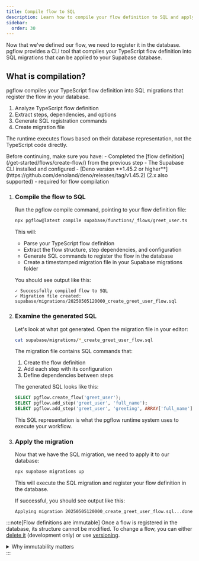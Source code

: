 ```yaml
---
title: Compile flow to SQL
description: Learn how to compile your flow definition to SQL and apply it to your database
sidebar:
  order: 30
---
```



Now that we've defined our flow, we need to register it in the database. pgflow provides a CLI tool that compiles your TypeScript flow definition into SQL migrations that can be applied to your Supabase database.

## What is compilation?

pgflow compiles your TypeScript flow definition into SQL migrations that register the flow in your database.

<Steps>

1. Analyze TypeScript flow definition
2. Extract steps, dependencies, and options
3. Generate SQL registration commands
4. Create migration file

</Steps>

The runtime executes flows based on their database representation, not the TypeScript code directly.

<Aside type="caution" title="Prerequisites">
Before continuing, make sure you have:
- Completed the [flow definition](/get-started/flows/create-flow/) from the previous step
- The Supabase CLI installed and configured
- [Deno version **1.45.2 or higher**](https://github.com/denoland/deno/releases/tag/v1.45.2) (2.x also supported) - required for flow compilation
</Aside>

<Steps>

1. ### Compile the flow to SQL

   Run the pgflow compile command, pointing to your flow definition file:

   ```bash frame="none"
   npx pgflow@latest compile supabase/functions/_flows/greet_user.ts
   ```

   This will:
   - Parse your TypeScript flow definition
   - Extract the flow structure, step dependencies, and configuration
   - Generate SQL commands to register the flow in the database
   - Create a timestamped migration file in your Supabase migrations folder

   You should see output like this:

   ```
   ✓ Successfully compiled flow to SQL
   ✓ Migration file created: supabase/migrations/20250505120000_create_greet_user_flow.sql
   ```

2. ### Examine the generated SQL

   Let's look at what got generated. Open the migration file in your editor:

   ```bash frame="none"
   cat supabase/migrations/*_create_greet_user_flow.sql
   ```

   The migration file contains SQL commands that:

   1. Create the flow definition
   2. Add each step with its configuration
   3. Define dependencies between steps

   The generated SQL looks like this:

   ```sql
   SELECT pgflow.create_flow('greet_user');
   SELECT pgflow.add_step('greet_user', 'full_name');
   SELECT pgflow.add_step('greet_user', 'greeting', ARRAY['full_name']);
   ```

   This SQL representation is what the pgflow runtime system uses to execute your workflow.

3. ### Apply the migration

   Now that we have the SQL migration, we need to apply it to our database:

   ```bash frame="none"
   npx supabase migrations up
   ```

   This will execute the SQL migration and register your flow definition in the database.

   If successful, you should see output like this:

   ```
   Applying migration 20250505120000_create_greet_user_flow.sql...done
   ```

</Steps>

:::note[Flow definitions are immutable]
Once a flow is registered in the database, its structure cannot be modified. To change a flow, you can either [delete it](/build/delete-flows/) (development only) or use [versioning](/build/version-flows/).

<details>
<summary>Why immutability matters</summary>

<br/>

**What does immutability mean?**

Once a flow is registered, you cannot modify its structure - no adding/removing steps, changing dependencies, or renaming steps.

**Why this protects production:**

- Running workflows continue safely through deployments
- Historical runs remain intact with their original structure
- Flows behave consistently from start to finish
- Complete audit trails are preserved

This ensures your production workflows are stable, predictable, and never break mid-execution.
</details>
:::
